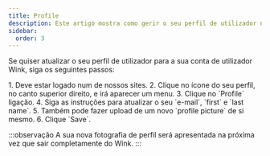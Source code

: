 ```yaml
---
title: Profile
description: Este artigo mostra como gerir o seu perfil de utilizador no Wink
sidebar:
  order: 3
---
```


Se quiser atualizar o seu perfil de utilizador para a sua conta de utilizador Wink, siga os seguintes passos:

<Steps>
  1. Deve estar logado num de nossos sites.
  2. Clique no ícone do seu perfil, no canto superior direito, e irá aparecer um menu.
  3. Clique no `Profile` ligação.
  4. Siga as instruções para atualizar o seu `e-mail`, `first` e `last name`.
  5. Também pode fazer upload de um novo `profile picture` de si mesmo.
  6. Clique `Save`.
</Steps>


:::observação
A sua nova fotografia de perfil será apresentada na próxima vez que sair completamente do Wink.
:::

